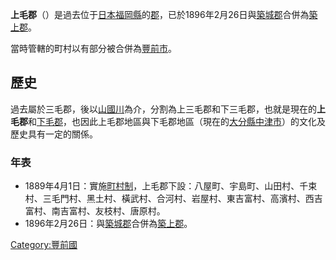 {{日本郡 (廢除)
| 郡 = 上毛郡
| 日文原名 = 上毛郡
| 平假名 = こうげぐん
| 羅馬字拼音 = Kōge-gun
| 地圖 = 
| 廢除時間 = 1896年2月26日
| 廢除理由 = 合併
| 廢除時處置 =  [[築城郡|築城郡]]、'''上毛郡''' → [[築上郡|築上郡]]
| 現在郡 = 築上郡
| 都道府縣 = 福岡縣
| 編號 = 
| 町 = 2
| 村 = 13
| 經度 = 
| 緯度 = 
| 註記 = 
|}}
'''上毛郡'''（{{jpn|j=上毛郡|hg=こうげぐん|rm=Kōge gun|f=y}}）是過去位于[[日本|日本]][[福岡縣|福岡縣]]的[[郡|郡]]，已於1896年2月26日與[[築城郡|築城郡]]合併為[[築上郡|築上郡]]。

當時管轄的町村以有部分被合併為[[豐前市|豐前市]]。

==歷史==
過去屬於三毛郡，後以[[山國川|山國川]]為介，分割為上三毛郡和下三毛郡，也就是現在的'''上毛郡'''和[[下毛郡|下毛郡]]，也因此上毛郡地區與下毛郡地區（現在的[[大分縣|大分縣]][[中津市|中津市]]）的文化及歷史具有一定的關係。

===年表===
* 1889年4月1日：實施[[町村制|町村制]]，上毛郡下設：八屋町、宇島町、山田村、千束村、三毛門村、黑土村、橫武村、合河村、岩屋村、東吉富村、高濱村、西吉富村、南吉富村、友枝村、唐原村。
* 1896年2月26日：與[[築城郡|築城郡]]合併為[[築上郡|築上郡]]。

{{豐國二國的郡}}

[[Category:豐前國|Category:豐前國]]